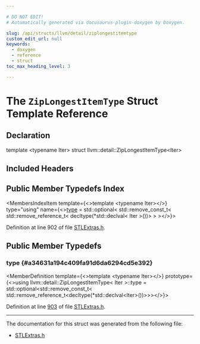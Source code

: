 ```yaml
---

# DO NOT EDIT!
# Automatically generated via docusaurus-plugin-doxygen by Doxygen.

slug: /api/structs/llvm/detail/ziplongestitemtype
custom_edit_url: null
keywords:
  - doxygen
  - reference
  - struct
toc_max_heading_level: 3

---
```





# The `ZipLongestItemType` Struct Template Reference

<DoxygenPage pluginConfig={pluginConfig}>



## Declaration

<CodeBlock>template &lt;typename Iter&gt;
struct llvm::detail::ZipLongestItemType&lt;Iter&gt;</CodeBlock>

## Included Headers

<IncludesList>
<IncludesListItem
  filePath="llvm/ADT/STLExtras.h"
  permalink="/docs/api/files/include/include/llvm/include/llvm/adt/stlextras-h"
  isLocal="true" />
</IncludesList>

## Public Member Typedefs Index

<MembersIndex>

<MembersIndexItem
  template={<>template &lt;typename Iter&gt;</>}
  type="using"
  name={<><a href="#a34631a194c409fa91d6da6294cd5e392">type</a> = std::optional&lt; std::remove&#95;const&#95;t&lt; std::remove&#95;reference&#95;t&lt; decltype(&#42;std::declval&lt; Iter &gt;())&gt; &gt; &gt;</>}>
</MembersIndexItem>

</MembersIndex>


Definition at line 902 of file <a href="/docs/api/files/include/include/llvm/include/llvm/adt/stlextras-h">STLExtras.h</a>.

<SectionDefinition>

## Public Member Typedefs

### type {#a34631a194c409fa91d6da6294cd5e392}

<MemberDefinition
  template={<>template &lt;typename Iter&gt;</>}
  prototype={<>using llvm::detail::ZipLongestItemType&lt; Iter &gt;::type =  std::optional&lt;std::remove&#95;const&#95;t&lt;
      std::remove&#95;reference&#95;t&lt;decltype(&#42;std::declval&lt;Iter&gt;())&gt;&gt;&gt;</>}>

Definition at line <a href="/docs/api/files/include/include/llvm/include/llvm/adt/stlextras-h/#l00903">903</a> of file <a href="/docs/api/files/include/include/llvm/include/llvm/adt/stlextras-h">STLExtras.h</a>.
</MemberDefinition>

</SectionDefinition>

<hr/>

The documentation for this struct was generated from the following file:

<ul>
<li><a href="/docs/api/files/include/include/llvm/include/llvm/adt/stlextras-h">STLExtras.h</a></li>
</ul>

</DoxygenPage>
